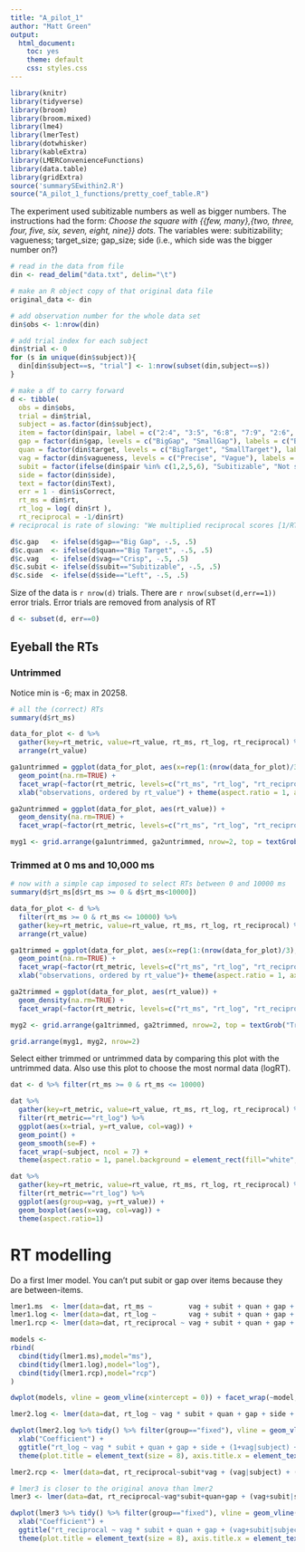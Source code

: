 ```yaml
---
title: "A_pilot_1"
author: "Matt Green"
output:
  html_document:
    toc: yes
    theme: default
    css: styles.css
---  
```


```r
library(knitr)
library(tidyverse)
library(broom)
library(broom.mixed)
library(lme4)
library(lmerTest)
library(dotwhisker)
library(kableExtra)
library(LMERConvenienceFunctions)
library(data.table)
library(gridExtra)
source('summarySEwithin2.R')
source("A_pilot_1_functions/pretty_coef_table.R")
```

The experiment used subitizable numbers as well as bigger numbers. The instructions had the form: _Choose the square with {{few, many},{two, three, four, five, six, seven, eight, nine}} dots._ The variables were: subitizability; vagueness; target_size; gap_size; side (i.e., which side was the bigger number on?)

```r
# read in the data from file
din <- read_delim("data.txt", delim="\t")

# make an R object copy of that original data file
original_data <- din

# add observation number for the whole data set
din$obs <- 1:nrow(din)

# add trial index for each subject
din$trial <- 0
for (s in unique(din$subject)){
  din[din$subject==s, "trial"] <- 1:nrow(subset(din,subject==s))
}
```

```r
# make a df to carry forward
d <- tibble(
  obs = din$obs, 
  trial = din$trial, 
  subject = as.factor(din$subject), 
  item = factor(din$pair, label = c("2:4", "3:5", "6:8", "7:9", "2:6", "7:3", "8:4", "5:9")),
  gap = factor(din$gap, levels = c("BigGap", "SmallGap"), labels = c("Big Gap", "Small Gap")), 
  quan = factor(din$target, levels = c("BigTarget", "SmallTarget"), labels = c("Big Target", "Small Target")), 
  vag = factor(din$vagueness, levels = c("Precise", "Vague"), labels = c("Crisp", "Vague")), 
  subit = factor(ifelse(din$pair %in% c(1,2,5,6), "Subitizable", "Not subitizable")),
  side = factor(din$side), 
  text = factor(din$Text),
  err = 1 - din$isCorrect, 
  rt_ms = din$rt,
  rt_log = log( din$rt ),
  rt_reciprocal = -1/din$rt)
# reciprocal is rate of slowing: "We multiplied reciprocal scores [1/RT] by -1 [-1/RT] to maintain the direction of effects compatible for the three variants, effectively converting speed [number of responses per ms] into 'rate of slowing' " - A linear mixed model analysis of masked repetition priming, Kliegl, Masson & Richter, VISUAL COGNITION,2010,18(5),655--681 (p.~662) 
```

```r
d$c.gap   <- ifelse(d$gap=="Big Gap", -.5, .5)
d$c.quan  <- ifelse(d$quan=="Big Target", -.5, .5)
d$c.vag   <- ifelse(d$vag=="Crisp", -.5, .5)
d$c.subit <- ifelse(d$subit=="Subitizable", -.5, .5)
d$c.side  <- ifelse(d$side=="Left", -.5, .5)
```

Size of the data is `r nrow(d)` trials.  There are `r nrow(subset(d,err==1))` error trials. Error trials are removed from analysis of RT

```r
d <- subset(d, err==0)
```

<!-- 1 was set to NA for being impossible ($-6~ms$). -->
<!-- The variable rt_ms has NA in the case that an error was made. The variable rt_raw includes rt for error trials. -->

## Eyeball the RTs

### Untrimmed

Notice min is -6; max in 20258.

```r
# all the (correct) RTs
summary(d$rt_ms)

data_for_plot <- d %>% 
  gather(key=rt_metric, value=rt_value, rt_ms, rt_log, rt_reciprocal) %>%
  arrange(rt_value)

ga1untrimmed = ggplot(data_for_plot, aes(x=rep(1:(nrow(data_for_plot)/3),times=3), y=rt_value)) + 
  geom_point(na.rm=TRUE) + 
  facet_wrap(~factor(rt_metric, levels=c("rt_ms", "rt_log", "rt_reciprocal")), scales="free_y") +
  xlab("observations, ordered by rt_value") + theme(aspect.ratio = 1, axis.text.x = element_text(angle = 45, hjust = 1))

ga2untrimmed = ggplot(data_for_plot, aes(rt_value)) +
  geom_density(na.rm=TRUE) +
  facet_wrap(~factor(rt_metric, levels=c("rt_ms", "rt_log", "rt_reciprocal")), scales="free") + theme(aspect.ratio = 1, axis.text.x = element_text(angle = 45, hjust = 1))

myg1 <- grid.arrange(ga1untrimmed, ga2untrimmed, nrow=2, top = textGrob("Untrimmed", gp = gpar(fontsize=20, font=3)))
```

### Trimmed at 0 ms and 10,000 ms

```r
# now with a simple cap imposed to select RTs between 0 and 10000 ms
summary(d$rt_ms[d$rt_ms >= 0 & d$rt_ms<10000])

data_for_plot <- d %>% 
  filter(rt_ms >= 0 & rt_ms <= 10000) %>% 
  gather(key=rt_metric, value=rt_value, rt_ms, rt_log, rt_reciprocal) %>%
  arrange(rt_value)

ga1trimmed = ggplot(data_for_plot, aes(x=rep(1:(nrow(data_for_plot)/3), times=3), y=rt_value)) + 
  geom_point(na.rm=TRUE) + 
  facet_wrap(~factor(rt_metric, levels=c("rt_ms", "rt_log", "rt_reciprocal")), scales="free_y") +
  xlab("observations, ordered by rt_value")+ theme(aspect.ratio = 1, axis.text.x = element_text(angle = 45, hjust = 1))

ga2trimmed = ggplot(data_for_plot, aes(rt_value)) +
  geom_density(na.rm=TRUE) +
  facet_wrap(~factor(rt_metric, levels=c("rt_ms", "rt_log", "rt_reciprocal")), scales="free") + theme(aspect.ratio = 1, axis.text.x = element_text(angle = 45, hjust = 1))

myg2 <- grid.arrange(ga1trimmed, ga2trimmed, nrow=2, top = textGrob("Trimmed at 0 and 10,1000 ms", gp = gpar(fontsize=20, font=3)))
``` 

```r
grid.arrange(myg1, myg2, nrow=2)
```

Select either trimmed or untrimmed data by comparing this plot with the untrimmed data. Also use this plot to choose the most normal data (logRT).

```r
dat <- d %>% filter(rt_ms >= 0 & rt_ms <= 10000) 
```

```r
dat %>% 
  gather(key=rt_metric, value=rt_value, rt_ms, rt_log, rt_reciprocal) %>%
  filter(rt_metric=="rt_log") %>%
  ggplot(aes(x=trial, y=rt_value, col=vag)) +
  geom_point() +
  geom_smooth(se=F) +
  facet_wrap(~subject, ncol = 7) +
  theme(aspect.ratio = 1, panel.background = element_rect(fill="white", colour="black", linetype = "solid"))
```

```r
dat %>% 
  gather(key=rt_metric, value=rt_value, rt_ms, rt_log, rt_reciprocal) %>%
  filter(rt_metric=="rt_log") %>%
  ggplot(aes(group=vag, y=rt_value)) +
  geom_boxplot(aes(x=vag, col=vag)) + 
  theme(aspect.ratio=1)
```

# RT modelling

Do a first lmer model. You can't put subit or gap over items because they are between-items.

```r
lmer1.ms  <- lmer(data=dat, rt_ms ~         vag + subit + quan + gap + side + (1|subject) + (1|item))
lmer1.log <- lmer(data=dat, rt_log ~        vag + subit + quan + gap + side + (1|subject) + (1|item))
lmer1.rcp <- lmer(data=dat, rt_reciprocal ~ vag + subit + quan + gap + side + (1|subject) + (1|item))

models <- 
rbind(
  cbind(tidy(lmer1.ms),model="ms"), 
  cbind(tidy(lmer1.log),model="log"), 
  cbind(tidy(lmer1.rcp),model="rcp")
)

dwplot(models, vline = geom_vline(xintercept = 0)) + facet_wrap(~model, scales="free", ncol=1)
```

```r
lmer2.log <- lmer(data=dat, rt_log ~ vag * subit + quan + gap + side + (1+vag|subject) + (1+vag|item))

dwplot(lmer2.log %>% tidy() %>% filter(group=="fixed"), vline = geom_vline(xintercept = 0, colour = "grey50", linetype = 1)) +
  xlab("Coefficient") +
  ggtitle("rt_log ~ vag * subit + quan + gap + side + (1+vag|subject) + (1+vag|item)") + 
  theme(plot.title = element_text(size = 8), axis.title.x = element_text(size=8), axis.text.x = element_text(size=8))

lmer2.rcp <- lmer(data=dat, rt_reciprocal~subit*vag + (vag|subject) + (vag|item))

# lmer3 is closer to the original anova than lmer2
lmer3 <- lmer(data=dat, rt_reciprocal~vag*subit+quan+gap + (vag+subit|subject) + (vag|item))

dwplot(lmer3 %>% tidy() %>% filter(group=="fixed"), vline = geom_vline(xintercept = 0, colour = "grey50", linetype = 1)) +
  xlab("Coefficient") + 
  ggtitle("rt_reciprocal ~ vag * subit + quan + gap + (vag+subit|subject) + (vag|item)") + 
  theme(plot.title = element_text(size = 8), axis.title.x = element_text(size=8), axis.text.x = element_text(size=8))
```


<!-- ```{r} -->
<!-- lmer3b <- lme4::lmer(data=dat, logRT~subit*vag+quan+gap + (subit*vag|subject) + (vag|item))  -->
<!-- lmer3b_tidy <- tidy(lmer3b) -->
<!-- lmer3b_tidy$model="foo" -->
<!-- lmer3b_tidy %>% filter(group=="fixed") %>% dwplot() -->
<!-- ``` -->

<!-- ```{r, summaryLMER, results='asis'} -->
<!-- print(xtable(summary(lmer3)$coefficients, digits=3), type="html") -->
<!-- ``` -->

<!-- ## subitizable -->

<!-- ```{r, subitRT, results='asis'} -->
<!-- print(xtable(summary(lmer(data=dat, subset=subit=="Subitizable",logRT~vag+quan+gap +(vag|subject)+(vag|item)))$coefficients, digits=3), type='html') -->
<!-- ``` -->

<!-- ## not subitizable -->

<!-- ```{r, notsubitrT, results='asis'} -->
<!-- print(xtable(summary(lmer(data=dat, subset=subit=="Not subitizable", logRT~vag+quan+gap +(vag|subject)+(vag|item)))$coefficients, digits=3), type='html') -->
<!-- ``` -->

<!-- # Error rate analysis -->

<!-- ```{r errorrates, results='asis'} -->
<!-- print(xtable(summary( -->
<!-- 	glmer(data=d, err~vag*subit+quan+gap + (vag|subject) + (1|item),  -->
<!-- 				family=binomial,  -->
<!-- 				control = glmerControl(optimizer = "bobyqa") -->
<!-- 				) -->
<!-- 	)$coefficients, -->
<!-- 	digits=3),  -->
<!-- 	type='html') -->
<!-- ``` -->

<!-- # Plots of significant effects -->

<!-- ```{r plot_sig, fig.width=7.5, fig.height=3} -->
<!-- a <- summarySEwithin(data=dat, measurevar="logRT", withinvars=c("vag","subit","item"), idvar="subject") -->
<!-- as <- subset(a,subit=="Subitizable") -->
<!-- as$item <- as.character(as$item) -->
<!-- as$item[as$item=="7:3"] <- "3:7" -->
<!-- as$item <- factor(as$item) -->
<!-- pd <- position_dodge(.05) -->
<!-- plot1 = ggplot(data=as, aes(y=logRT, x=item, ymin=logRT-ci, ymax=ci+logRT, fill=vag, group=vag)) +  -->
<!--   geom_line(position=pd) + -->
<!--   geom_errorbar(width=.2, position=pd)+ -->
<!--   geom_point(pch=21, size=4, position=pd) + -->
<!--   scale_fill_grey(name=element_blank(),start=0,end=1)+ -->
<!--   theme_bw()+ -->
<!--   theme(panel.grid.major = element_blank(), panel.grid.minor = element_blank(), legend.key=element_blank()) + -->
<!--   ggtitle("Response time") -->

<!-- a <- summarySEwithin(data=d, measurevar="err", withinvars=c("vag","subit","item"), idvar="subject") -->
<!-- as <- subset(a,subit=="Subitizable") -->
<!-- as$item <- as.character(as$item) -->
<!-- as$item[as$item=="7:3"] <- "3:7" -->
<!-- as$item <- factor(as$item) -->
<!-- pd <- position_dodge(.05) -->
<!-- plot2 = ggplot(data=as, aes(y=err, x=item, ymin=err-ci, ymax=ci+err, group=vag, fill=vag))+ -->
<!--   geom_line(position=pd) + -->
<!--   geom_errorbar(width=.2, position=pd)+ -->
<!--   geom_point(pch=21, size=4, position=pd) + -->
<!--   scale_fill_grey(name=element_blank(),start=0,end=1)+ -->
<!--   theme_bw()+ -->
<!--   theme(panel.grid.major = element_blank(), panel.grid.minor = element_blank(), legend.key=element_blank()) + -->
<!--   ggtitle("Error rate") -->

<!-- grid.arrange(plot1, plot2, nrow=1, top="Subitizable only") -->
<!-- ``` -->

<!-- ```{r barcharts, fig.width=9, fig.height=3} -->
<!-- bwtheme <- standard.theme("pdf", color=FALSE) -->
<!-- b1=barchart(data=ddply(dat,.(vag,subit),summarise, logRT=mean(logRT)),  -->
<!-- 						logRT~subit,  -->
<!-- 						group=vag, auto.key=list(space='right', cex=.7), par.settings=bwtheme) -->
<!-- b2=barchart(data=ddply(d,.(vag,subit),summarise, Error_Rate=mean(err)),  -->
<!-- 						Error_Rate~subit,  -->
<!-- 						group=vag, auto.key=list(space='right', cex=.7), par.settings=bwtheme) -->
<!-- grid.arrange(b1,b2,ncol=2) -->
<!-- ``` -->

<!-- Subitizability x Vagueness x Quantity -->

<!-- ```{r plotMeansa, fig.width=7, fig.height=3} -->
<!-- a <- summarySEwithin(data=dat, measurevar="logRT", withinvars=c("vag","quan","subit"), idvar="subject") -->
<!-- pd <- position_dodge(.1) -->
<!-- 	ggplot( -->
<!-- 		a,  -->
<!-- 		aes(y=logRT, x=vag, group=quan, shape=quan, col=quan, ymin=logRT-ci, ymax=ci+logRT) -->
<!-- 	) +  -->
<!-- 	geom_point(size=4, position=pd) +  -->
<!-- 	geom_line(position=pd) +  -->
<!-- 	facet_grid(~subit) +  -->
<!-- 	geom_errorbar(width=.1, position=pd) +  -->
<!-- 	theme_bw() +  -->
<!-- 	theme(panel.grid.major=element_blank())  -->
<!-- ``` -->

<!-- ```{r qqplotLMER, fig.width=3, fig.height=3.5} -->
<!-- qqPlot(residuals(lmer2),cex=.5) -->
<!-- ``` -->
